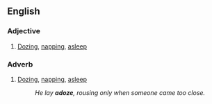 ==English==


===Adjective===
{{en-adj|-}}

# [[doze|Dozing]], [[nap|napping]], [[asleep]]

===Adverb===
{{en-adv|-}}

# [[doze|Dozing]], [[nap|napping]], [[asleep]]
#:''He lay '''adoze''', rousing only when someone came too close.''